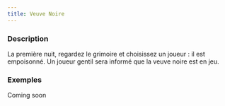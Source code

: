 ```yaml
---
title: Veuve Noire
---
```



<Role VEUVE_NOIRE header />

### Description

La première nuit, regardez le grimoire et choisissez un joueur : il est empoisonné. Un joueur gentil sera informé que la veuve noire est en jeu.

### Exemples

Coming soon
